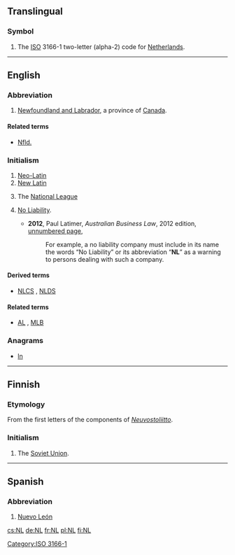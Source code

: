 {{also|.nl|nl|nl.|␤}}
==Translingual==

===Symbol===
{{head|mul|symbol}}
# The [[ISO]] 3166-1 two-letter (alpha-2) code for [[Netherlands]].

[[Category:ISO 3166-1]]

----

==English==

===Abbreviation===
{{rfc-header|Abbreviation}}
{{head|en|abbreviation}}

# [[Newfoundland and Labrador]], a province of [[Canada]].

====Related terms====
* {{sense|province}} [[Nfld.]]

===Initialism===
{{rfc-header|Initialism}}
{{head|en|initialism}}

# [[Neo-Latin]]
# [[New Latin]]
# {{label|en|US|Canada|baseball}} The [[National League]]
# {{label|en|Australia|business|legal|in a company name}}[[no liability|No Liability]].
#* '''2012''', Paul Latimer, ''Australian Business Law'', 2012 edition, [http://books.google.com.au/books?id=FsGY43LveKoC&pg=PT1524&dq=%22nl%22+liability+australia+-intitle:%22%22+-inauthor:%22%22&hl=en&sa=X&ei=b1m_T-KQLqG3iQfto9G_Cg&redir_esc=y#v=onepage&q&f=false unnumbered page],
#*: For example, a no liability company must include in its name the words “No Liability” or its abbreviation “'''NL'''” as a warning to persons dealing with such a company.

====Derived terms====
* {{sense|baseball}} [[NLCS]] , [[NLDS]]

====Related terms====
* {{sense|baseball}} [[AL]] , [[MLB]]

===Anagrams===
* [[ln#English|ln]]

----

==Finnish==

===Etymology===
From the first letters of the components of ''[[Neuvostoliitto]]''.

===Initialism===
{{rfc-header|Initialism}}
{{head|fi|initialism}}

# The [[Soviet Union]].

----

==Spanish==

===Abbreviation===
{{rfc-header|Abbreviation}}
{{head|es|abbreviation}}

# [[Nuevo León]] {{gloss|Mexican state}}

[[cs:NL]]
[[de:NL]]
[[fr:NL]]
[[pl:NL]]
[[fi:NL]]